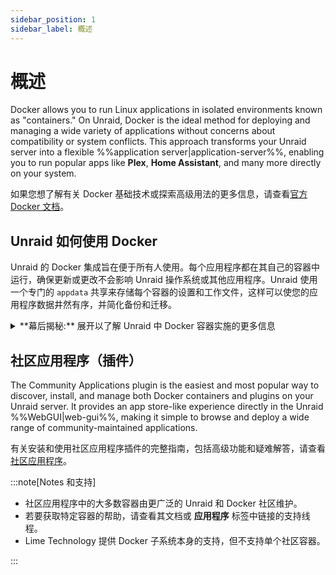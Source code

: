 ```yaml
---
sidebar_position: 1
sidebar_label: 概述
---
```



# 概述

Docker allows you to run Linux applications in isolated environments known as "containers." On Unraid, Docker is the ideal method for deploying and managing a wide variety of applications without concerns about compatibility or system conflicts. This approach transforms your Unraid server into a flexible %%application server|application-server%%, enabling you to run popular apps like **Plex**, **Home Assistant**, and many more directly on your system.

如果您想了解有关 Docker 基础技术或探索高级用法的更多信息，请查看[官方 Docker 文档](https://docs.docker.com/)。

## Unraid 如何使用 Docker

Unraid 的 Docker 集成旨在便于所有人使用。每个应用程序都在其自己的容器中运行，确保更新或更改不会影响 Unraid 操作系统或其他应用程序。Unraid 使用一个专门的 `appdata` 共享来存储每个容器的设置和工作文件，这样可以使您的应用程序数据井然有序，并简化备份和迁移。

<details>
  <summary>**幕后揭秘:** 展开以了解 Unraid 中 Docker 容器实施的更多信息</summary>

  Unraid uses Docker to create separate environments for running Linux-based applications. Each Docker container operates independently from the Unraid operating system and other containers, which enhances both stability and compatibility.

  <h4>实现详情</h4>

  - **Storage:** All the data and programs for each container are stored in a single %%virtual disk image|virtual-disk-images%% file called `docker.img`. By default, this file is found in the `system` %%user share|user-share%%, which usually utilizes the %%cache pool|cache-pool%% for better speed.
  - **文件系统:** `docker.img` 文件使用 %%BTRFS|btrfs%% 文件系统，并由 Unraid 内部挂载。如需更多关于文件系统的信息，请参见 [文件系统](../manage-storage/file-systems.mdx)。
  - **配置:** 当您设置一个容器时，Unraid 会将您的配置保存为一个闪存驱动器上的 %%VM XML 模板|vm-xml-templates%%。这样可以轻松地用您偏好的设置重新安装或恢复容器。
  - **模板**：许多热门容器都附带现成的模板，使初始设置不那么复杂。
  - **Performance:** It’s a good idea to store `docker.img` on the %%cache pool|cache-pool%% (if you have one) for the best performance.
  - **限制:** Unraid 原生不支持 Docker Compose。对于更复杂的设置，请查看 [官方 Docker Compose 文档](https://docs.docker.com/compose/)。

  :::tip
  Most users won’t need to interact with the `docker.img` file directly. However, knowing its role can be helpful for troubleshooting or understanding log messages.
  :::
</details>

## 社区应用程序（插件）

The Community Applications plugin is the easiest and most popular way to discover, install, and manage both Docker containers and plugins on your Unraid server. It provides an app store-like experience directly in the Unraid %%WebGUI|web-gui%%, making it simple to browse and deploy a wide range of community-maintained applications.

有关安装和使用社区应用程序插件的完整指南，包括高级功能和疑难解答，请查看[社区应用程序](./community-applications.mdx)。

:::note[Notes 和支持]

- 社区应用程序中的大多数容器由更广泛的 Unraid 和 Docker 社区维护。
- 若要获取特定容器的帮助，请查看其文档或 **应用程序** 标签中链接的支持线程。
- Lime Technology 提供 Docker 子系统本身的支持，但不支持单个社区容器。

:::
